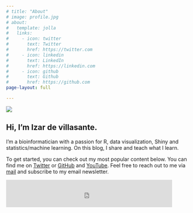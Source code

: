 ```yaml
---
# title: "About"
# image: profile.jpg
# about:
#   template: jolla
#   links:
#     - icon: twitter
#       text: Twitter
#       href: https://twitter.com
#     - icon: linkedin
#       text: LinkedIn
#       href: https://linkedin.com
#     - icon: github
#       text: Github
#       href: https://github.com
page-layout: full

---
```




::: {.g-col-12 .g-col-md-6}
![](images/mario.gif)
:::

::: {.g-col-12 .g-col-md-6}
# Hi, I'm Izar de villasante.
I'm a bioinformatician with a passion for R, data visualization, Shiny and statistics/machine learning. On this blog, I share and teach what I learn.

To get started, you can check out my most popular content below. You can find me on [Twitter](https://twitter.com/VillasanteIzar) or
[GitHub](https://github.com/Izarvillasante) and 
[YouTube](https://www.youtube.com/channel/UCjm9C5on5P5UDw5OEVXkYqQ). 
Feel free to reach out to me via [mail](mailto:blog@idevillasante.com) and subscribe to my email newsletter.


<iframe id="beehiiv-form" src="https://embeds.beehiiv.com/8ca7f078-5b32-41f3-bef9-4038e0d29e39?slim=true" data-test-id="beehiiv-embed" frameborder="0" scrolling="no" style="margin: 0; border-radius: 0px !important; background-color: transparent; height: 75px; width: 90%;"></iframe>
:::